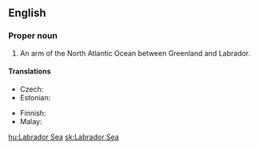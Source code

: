 ==English==

===Proper noun===
{{en-proper noun}}

# An arm of the North Atlantic Ocean between Greenland and Labrador.

====Translations====
{{trans-top|arm of the Atlantic}}
* Czech: {{t+|cs|Labradorské moře|n}}
* Estonian: {{t|et|Labradori meri}}
{{trans-mid}}
* Finnish: {{t|fi|Labradorinmeri}}
* Malay: {{t|ms|Laut Labrador}}
{{trans-bottom}}

[[hu:Labrador Sea]]
[[sk:Labrador Sea]]